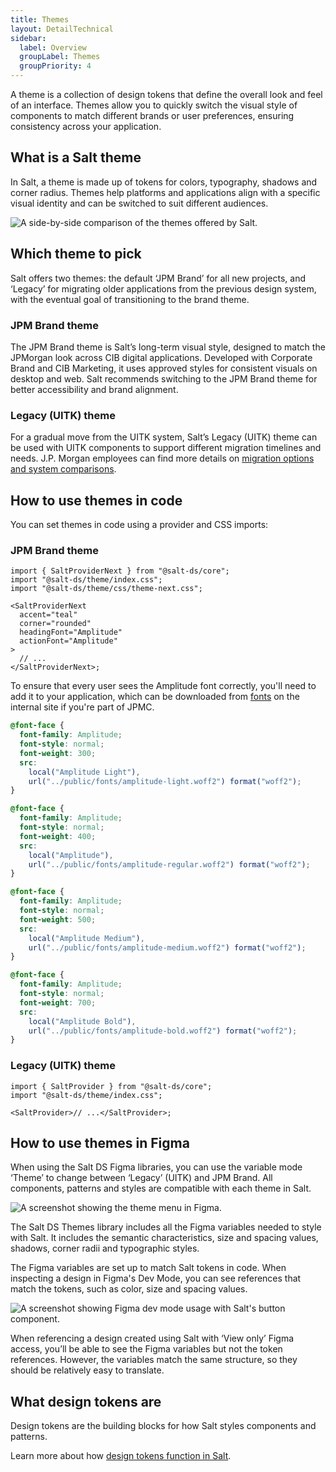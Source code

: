 ```yaml
---
title: Themes
layout: DetailTechnical
sidebar:
  label: Overview
  groupLabel: Themes
  groupPriority: 4
---
```


A theme is a collection of design tokens that define the overall look and feel of an interface. Themes allow you to quickly switch the visual style of components to match different brands or user preferences, ensuring consistency across your application.

## What is a Salt theme

In Salt, a theme is made up of tokens for colors, typography, shadows and corner radius. Themes help platforms and applications align with a specific visual identity and can be switched to suit different audiences.

<Image
  src="/img/theming/salt-themes-light.png"
  srcDark="/img/theming/salt-themes-dark.png"
  alt="A side-by-side comparison of the themes offered by Salt."
/>

## Which theme to pick

Salt offers two themes: the default ‘JPM Brand’ for all new projects, and ‘Legacy’ for migrating older applications from the previous design system, with the eventual goal of transitioning to the brand theme.

### JPM Brand theme

The JPM Brand theme is Salt’s long-term visual style, designed to match the JPMorgan look across CIB digital applications. Developed with Corporate Brand and CIB Marketing, it uses approved styles for consistent visuals on desktop and web. Salt recommends switching to the JPM Brand theme for better accessibility and brand alignment.

### Legacy (UITK) theme

For a gradual move from the UITK system, Salt’s Legacy (UITK) theme can be used with UITK components to support different migration timelines and needs. J.P. Morgan employees can find more details on [migration options and system comparisons](https://go/saltds-migration).

## How to use themes in code

You can set themes in code using a provider and CSS imports:

### JPM Brand theme

```tsx
import { SaltProviderNext } from "@salt-ds/core";
import "@salt-ds/theme/index.css";
import "@salt-ds/theme/css/theme-next.css";

<SaltProviderNext
  accent="teal"
  corner="rounded"
  headingFont="Amplitude"
  actionFont="Amplitude"
>
  // ...
</SaltProviderNext>;
```

To ensure that every user sees the Amplitude font correctly, you'll need to add it to your application, which can be downloaded from [fonts](https://go/salt-ds-internal/resources/index) on the internal site if you're part of JPMC.

```css
@font-face {
  font-family: Amplitude;
  font-style: normal;
  font-weight: 300;
  src:
    local("Amplitude Light"),
    url("../public/fonts/amplitude-light.woff2") format("woff2");
}

@font-face {
  font-family: Amplitude;
  font-style: normal;
  font-weight: 400;
  src:
    local("Amplitude"),
    url("../public/fonts/amplitude-regular.woff2") format("woff2");
}

@font-face {
  font-family: Amplitude;
  font-style: normal;
  font-weight: 500;
  src:
    local("Amplitude Medium"),
    url("../public/fonts/amplitude-medium.woff2") format("woff2");
}

@font-face {
  font-family: Amplitude;
  font-style: normal;
  font-weight: 700;
  src:
    local("Amplitude Bold"),
    url("../public/fonts/amplitude-bold.woff2") format("woff2");
}
```

### Legacy (UITK) theme

```tsx
import { SaltProvider } from "@salt-ds/core";
import "@salt-ds/theme/index.css";

<SaltProvider>// ...</SaltProvider>;
```

## How to use themes in Figma

When using the Salt DS Figma libraries, you can use the variable mode ‘Theme’ to change between ‘Legacy’ (UITK) and JPM Brand. All components, patterns and styles are compatible with each theme in Salt.

<Image
  src="/img/theming/figma-themes-light.png"
  srcDark="/img/theming/figma-themes-dark.png"
  alt="A screenshot showing the theme menu in Figma."
/>

The Salt DS Themes library includes all the Figma variables needed to style with Salt. It includes the semantic characteristics, size and spacing values, shadows, corner radii and typographic styles.

The Figma variables are set up to match Salt tokens in code. When inspecting a design in Figma's Dev Mode, you can see references that match the tokens, such as color, size and spacing values.

<Image
  src="/img/theming/figma-themes-devmode-light.png"
  srcDark="/img/theming/figma-themes-devmode-dark.png"
  alt="A screenshot showing Figma dev mode usage with Salt's button component."
/>

When referencing a design created using Salt with ‘View only’ Figma access, you’ll be able to see the Figma variables but not the token references. However, the variables match the same structure, so they should be relatively easy to translate.

## What design tokens are

Design tokens are the building blocks for how Salt styles components and patterns.

Learn more about how [design tokens function in Salt](/salt/themes/design-tokens).
